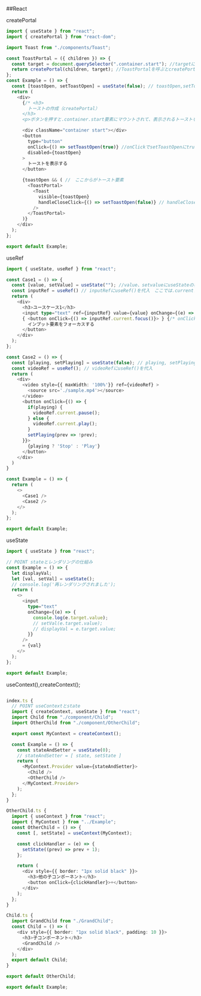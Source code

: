 ##React

createPortal

```js
import { useState } from "react";
import { createPortal } from "react-dom";

import Toast from "./components/Toast";

const ToastPortal = ({ children }) => {
  const target = document.querySelector(".container.start"); //targetにclassNameのDOMを代入
  return createPortal(children, target); //ToastPortalを呼ぶとcreatePortal
};
const Example = () => {
  const [toastOpen, setToastOpen] = useState(false); // toastOpen,setToastOpenにuseStateの初期値falseを分割代入
  return (
    <div>
      {/* <h3>
        トーストの作成（createPortal）
      </h3>
      <p>ボタンを押すと.container.start要素にマウントされて、表示されるトーストを作成してください。トーストにはToastコンポーネントを使用してください。</p> */}

      <div className="container start"></div>
      <button
        type="button"
        onClick={() => setToastOpen(true)} //onClickでsetToastOpenにtrueを設定
        disabled={toastOpen}
      >
        トーストを表示する
      </button>

      {toastOpen && ( //　ここからがトースト要素
        <ToastPortal>
          <Toast
            visible={toastOpen}
            handleCloseClick={() => setToastOpen(false)} // handleCloseClickでsetToastOpenにfalseを設定
          />
        </ToastPortal>
      )}
    </div>
  );
};

export default Example;
```

useRef

```ts
import { useState, useRef } from "react";

const Case1 = () => {
  const [value, setValue] = useState(""); //value、setvalueにuseStateの初期値から文字列を分割代入
  const inputRef = useRef() // inputRefにuseRef()を代入　ここでは.currentプロパティが渡された引数をinputRefに返している
  return (
    <div>
      <h3>ユースケース1</h3>
      <input type="text" ref={inputRef} value={value} onChange={(e) => setValue(e.target.value)} />
      { <button onClick={() => inputRef.current.focus()}> } {/* onClickでinput.currentにfocusする */}
        インプット要素をフォーカスする
      </button>
    </div>
  );
};

const Case2 = () => {
  const [playing, setPlaying] = useState(false); // playing, setPlayingにuseState(false)を分割代入
  const videoRef = useRef(); // videoRefにuseRef()を代入
  return (
    <div>
      <video style={{ maxWidth: '100%'}} ref={videoRef} >
        <source src='./sample.mp4'></source>
      </video>
      <button onClick={() => {
        if(playing) {
          videoRef.current.pause();
        } else {
          videoRef.current.play();
        }
        setPlaying(prev => !prev);
      }}>
        {playing ? 'Stop' : 'Play'}
      </button>
    </div>
  )
}

const Example = () => {
  return (
    <>
      <Case1 />
      <Case2 />
    </>
  );
};

export default Example;


```

useState

```ts
import { useState } from "react";

// POINT stateとレンダリングの仕組み
const Example = () => {
  let displayVal;
  let [val, setVal] = useState();
  // console.log('再レンダリングされました');
  return (
    <>
      <input
        type="text"
        onChange={(e) => {
          console.log(e.target.value);
          // setVal(e.target.value);
          // displayVal = e.target.value;
        }}
      />
      = {val}
    </>
  );
};

export default Example;
```

useContext(),createContext();

```ts

index.ts {
  // POINT useContextとstate
  import { createContext, useState } from "react";
  import Child from "./component/Child";
  import OtherChild from "./component/OtherChild";

  export const MyContext = createContext();

  const Example = () => {
    const stateAndSetter = useState(0);
    // stateAndSetter = [ state, setState ]
    return (
      <MyContext.Provider value={stateAndSetter}>
        <Child />
        <OtherChild />
      </MyContext.Provider>
    );
  };
}

OtherChild.ts {
  import { useContext } from "react";
  import { MyContext } from "../Example";
  const OtherChild = () => {
    const [, setState] = useContext(MyContext);

    const clickHandler = (e) => {
      setState((prev) => prev + 1);
    };

    return (
      <div style={{ border: "1px solid black" }}>
        <h3>他の子コンポーネント</h3>
        <button onClick={clickHandler}>+</button>
      </div>
    );
  };
}

Child.ts {
  import GrandChild from "./GrandChild";
  const Child = () => (
    <div style={{ border: "1px solid black", padding: 10 }}>
      <h3>子コンポーネント</h3>
      <GrandChild />
    </div>
  );
  export default Child;
}

export default OtherChild;

export default Example;

```
